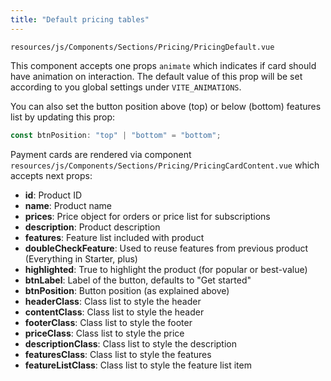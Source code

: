 ```yaml
---
title: "Default pricing tables"
---
```


`resources/js/Components/Sections/Pricing/PricingDefault.vue`

This component accepts one props `animate` which indicates if card should have animation on interaction. The default value of this prop will be set according to you global settings under `VITE_ANIMATIONS`.

You can also set the button position above (top) or below (bottom) features list by updating this prop:

```javascript
const btnPosition: "top" | "bottom" = "bottom";
```

Payment cards are rendered via component `resources/js/Components/Sections/Pricing/PricingCardContent.vue` which accepts next props:

- **id**: Product ID
- **name**: Product name
- **prices**: Price object for orders or price list for subscriptions
- **description**: Product description
- **features**: Feature list included with product
- **doubleCheckFeature**: Used to reuse features from previous product (Everything in Starter, plus)
- **highlighted**: True to highlight the product (for popular or best-value)
- **btnLabel**: Label of the button, defaults to "Get started"
- **btnPosition**: Button position (as explained above)
- **headerClass**: Class list to style the header
- **contentClass**: Class list to style the header
- **footerClass**: Class list to style the footer
- **priceClass**: Class list to style the price
- **descriptionClass**: Class list to style the description
- **featuresClass**: Class list to style the features
- **featureListClass**: Class list to style the feature list item
